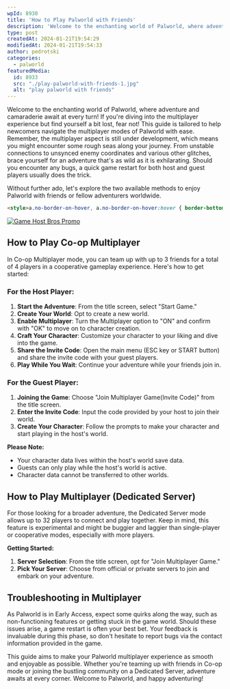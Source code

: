 ```yaml
---
wpId: 8930
title: 'How to Play Palworld with Friends'
description: 'Welcome to the enchanting world of Palworld, where adventure and ...'
type: post
createdAt: 2024-01-21T19:54:29
modifiedAt: 2024-01-21T19:54:33
author: pedrotski
categories:
  - palworld
featuredMedia:
  id: 8933
  src: "./play-palworld-with-friends-1.jpg"
  alt: "play palworld with friends"
---
```



Welcome to the enchanting world of Palworld, where adventure and camaraderie await at every turn! If you're diving into the multiplayer experience but find yourself a bit lost, fear not! This guide is tailored to help newcomers navigate the multiplayer modes of Palworld with ease. Remember, the multiplayer aspect is still under development, which means you might encounter some rough seas along your journey. From unstable connections to unsynced enemy coordinates and various other glitches, brace yourself for an adventure that's as wild as it is exhilarating. Should you encounter any bugs, a quick game restart for both host and guest players usually does the trick.

Without further ado, let's explore the two available methods to enjoy Palworld with friends or fellow adventurers worldwide.

```html
<style>a.no-border-on-hover, a.no-border-on-hover:hover { border-bottom: none !important; text-decoration: none !important; } </style>
```
 [![Game Host Bros Promo](@assets/images/posts/how-to-play-palworld-with-friends/gamehostbrospromoround.png)](https://www.gamehostbros.com/)

## **How to Play Co-op Multiplayer**

In Co-op Multiplayer mode, you can team up with up to 3 friends for a total of 4 players in a cooperative gameplay experience. Here's how to get started:

### **For the Host Player:**

1.  **Start the Adventure**: From the title screen, select "Start Game."
2.  **Create Your World**: Opt to create a new world.
3.  **Enable Multiplayer**: Turn the Multiplayer option to "ON" and confirm with "OK" to move on to character creation.
4.  **Craft Your Character**: Customize your character to your liking and dive into the game.
5.  **Share the Invite Code**: Open the main menu (ESC key or START button) and share the invite code with your guest players.
6.  **Play While You Wait**: Continue your adventure while your friends join in.

### **For the Guest Player:**

1.  **Joining the Game**: Choose "Join Multiplayer Game(Invite Code)" from the title screen.
2.  **Enter the Invite Code**: Input the code provided by your host to join their world.
3.  **Create Your Character**: Follow the prompts to make your character and start playing in the host's world.

**Please Note:**

*   Your character data lives within the host's world save data.
*   Guests can only play while the host's world is active.
*   Character data cannot be transferred to other worlds.

## **How to Play Multiplayer (Dedicated Server)**

For those looking for a broader adventure, the Dedicated Server mode allows up to 32 players to connect and play together. Keep in mind, this feature is experimental and might be buggier and laggier than single-player or cooperative modes, especially with more players.

**Getting Started:**

1.  **Server Selection**: From the title screen, opt for "Join Multiplayer Game."
2.  **Pick Your Server**: Choose from official or private servers to join and embark on your adventure.

## **Troubleshooting in Multiplayer**

As Palworld is in Early Access, expect some quirks along the way, such as non-functioning features or getting stuck in the game world. Should these issues arise, a game restart is often your best bet. Your feedback is invaluable during this phase, so don't hesitate to report bugs via the contact information provided in the game.

This guide aims to make your Palworld multiplayer experience as smooth and enjoyable as possible. Whether you're teaming up with friends in Co-op mode or joining the bustling community on a Dedicated Server, adventure awaits at every corner. Welcome to Palworld, and happy adventuring!